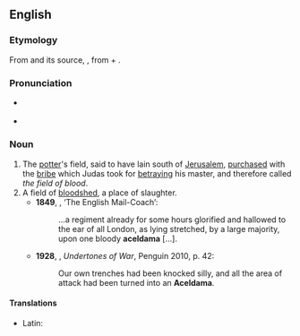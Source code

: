 ==English==

===Etymology===
From {{etyl|el|en}} {{m|el|Ἁκελδαμά}} and its source, {{etyl|grc|en}} {{m|grc|Ἀκελδαμάχ}}, from {{etyl|arc|en}} {{m|arc|חקל||field|sc=Hebr}} + {{m|arc|דמא||blood|sc=Hebr}}.

===Pronunciation===
* {{a|UK|US}} {{IPA|en|/əˈsɛldəmə/|/əˈkeldəmə/}}
* {{hyphenation|en|a|cel|da|ma}}

===Noun===
{{en-noun}}

# The [[potter]]'s field, said to have lain south of [[Jerusalem]], [[purchased]] with the [[bribe]] which Judas took for [[betraying]] his master, and therefore called ''the field of blood''.
# A field of [[bloodshed]], a place of slaughter. {{defdate|from 17th c.}}
#* '''1849''', {{w|Thomas de Quincey}}, ‘The English Mail-Coach’:
#*: …a regiment already for some hours glorified and hallowed to the ear of all London, as lying stretched, by a large majority, upon one bloody '''aceldama''' […].
#* '''1928''', {{w|Edmund Blunden}}, ''Undertones of War'', Penguin 2010, p. 42:
#*: Our own trenches had been knocked silly, and all the area of attack had been turned into an '''Aceldama'''.

====Translations====
{{trans-top|the potter's field purchased with the bribe which Judas took for betraying his master}}
{{trans-mid}}
{{trans-bottom}}

{{trans-top|figuratively, a field of bloodshed}}
{{trans-mid}}
{{trans-bottom}}

{{checktrans-top}}
* Latin: {{t-check|la|aceldama|f}}
{{trans-mid}}
{{trans-bottom}}